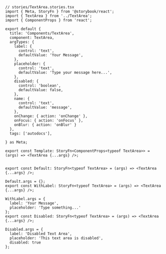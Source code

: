 ```tsx
// stories/TextArea.stories.tsx
import { Meta, StoryFn } from '@storybook/react';
import { TextArea } from '../TextArea';
import { ComponentProps } from 'react';

export default {
  title: 'Components/TextArea',
  component: TextArea,
  argTypes: {
    label: {
      control: 'text',
      defaultValue: 'Your Message',
    },
    placeholder: {
      control: 'text',
      defaultValue: 'Type your message here...',
    },
    disabled: {
      control: 'boolean',
      defaultValue: false,
    },
    name: {
      control: 'text',
      defaultValue: 'message',
    },
    onChange: { action: 'onChange' },
    onFocus: { action: 'onFocus' },
    onBlur: { action: 'onBlur' }
  },
  tags: ['autodocs'],

} as Meta;

export const Template: StoryFn<ComponentProps<typeof TextArea>> = (args) => <TextArea {...args} />;


export const Default: StoryFn<typeof TextArea> = (args) => <TextArea {...args} />;

Default.args = {};
export const WithLabel: StoryFn<typeof TextArea> = (args) => <TextArea {...args} />;

WithLabel.args = {
  label: 'Your Message',
  placeholder: 'Type something...'
};
export const Disabled: StoryFn<typeof TextArea> = (args) => <TextArea {...args} />;

Disabled.args = {
  label: 'Disabled Text Area',
  placeholder: 'This text area is disabled',
  disabled: true
};
```